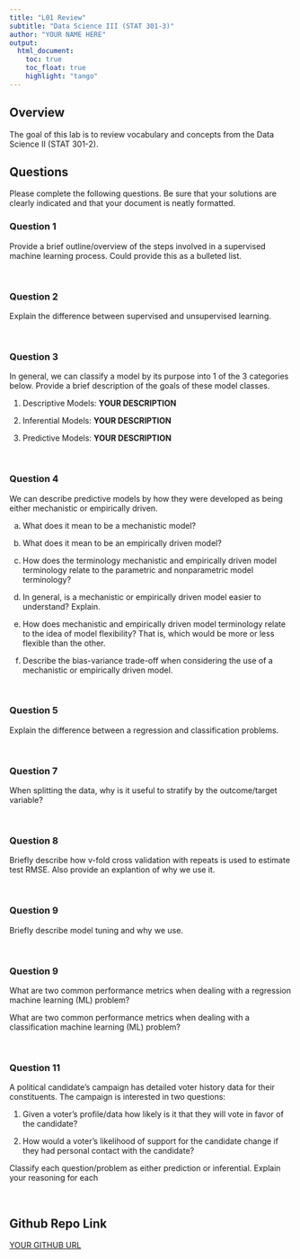 ```yaml
---
title: "L01 Review"
subtitle: "Data Science III (STAT 301-3)"
author: "YOUR NAME HERE"
output: 
  html_document:
    toc: true
    toc_float: true
    highlight: "tango"
---
```


## Overview

The goal of this lab is to review vocabulary and concepts from the Data Science II (STAT 301-2).

## Questions

Please complete the following questions. Be sure that your solutions are clearly indicated and that your document is neatly formatted.


### Question 1

Provide a brief outline/overview of the steps involved in a supervised machine learning process. Could provide this as a bulleted list. 

<br>

### Question 2

Explain the difference between supervised and unsupervised learning.

<br>

### Question 3 

In general, we can classify a model by its purpose into 1 of the 3 categories below. Provide a brief description of the goals of these model classes.

1. Descriptive Models: **YOUR DESCRIPTION**

2. Inferential Models: **YOUR DESCRIPTION**

3. Predictive Models: **YOUR DESCRIPTION**

<br>

### Question 4 

We can describe predictive models by how they were developed as being either mechanistic or empirically driven. 

a. What does it mean to be a mechanistic model?

b. What does it mean to be an empirically driven model?

c. How does the terminology mechanistic and empirically driven model terminology relate to the parametric and nonparametric model terminology? 

d. In general, is a mechanistic or empirically driven model easier to understand? Explain.

e. How does mechanistic and empirically driven model terminology relate to the idea of model flexibility? That is, which would be more or less flexible than the other.

f. Describe the bias-variance trade-off when considering the use of a mechanistic or empirically driven model. 

<br>

### Question 5 

Explain the difference between a regression and classification problems.

<br>

### Question 7 

When splitting the data, why is it useful to stratify by the outcome/target variable? 

<br>

### Question 8 

Briefly describe how v-fold cross validation with repeats is used to estimate test RMSE. Also provide an explantion of why we use it.

<br>

### Question 9 

Briefly describe model tuning and why we use.

<br>

### Question 9 

What are two common performance metrics when dealing with a regression machine learning (ML) problem?

What are two common performance metrics when dealing with a classification machine learning (ML) problem?

<br>

### Question 11

A political candidate's campaign has detailed voter history data for their constituents. The campaign is interested in two questions:

1. Given a voter's profile/data how likely is it that they will vote in favor of the candidate?

1. How would a voter's likelihood of support for the candidate change if they had personal contact with the candidate?

Classify each question/problem as either prediction or inferential. Explain your reasoning for each

<br>

## Github Repo Link

[YOUR GITHUB URL](TEXT FOR YOUR GITHUB URL){target="_blank"}
